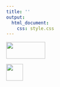 ```yaml
---
title: ''
output: 
  html_document:
    css: style.css
---
```


<div id="footer">
<p>
<div class="column-f1">
<img src="imagens/logo-unicamp1.png" width="105" height="45">
<!-- ![](imagens/logo-unicamp1.png){width=120px, heigth = 40px} -->
</div>
<div class="column-f2">
<img src="imagens/logoimecc.png" width="45" height="45">
<!-- ![](imagens/logoimecc.png){width=45px, heigth = 40px} -->
</div>
</p>
</div>